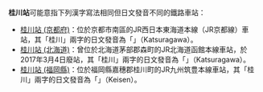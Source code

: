 {{noteTA
|T=zh-tw:桂川車站;zh-hk:桂川站; zh-cn:桂川站;
|1=zh-tw:桂川車站;zh-hk:桂川站; zh-cn:桂川站;
}}
'''桂川站'''可能意指下列漢字寫法相同但日文發音不同的鐵路車站：
* [[桂川站_(京都府)|桂川站 (京都府)]]：位於京都市南區的JR西日本東海道本線（JR京都線）車站，其「桂川」兩字的日文發音為「{{lang|ja|かつらがわ}}」（Katsuragawa）。
* [[桂川站_(北海道)|桂川站 (北海道)]]：曾位於北海道茅部郡森町的JR北海道函館本線車站，於2017年3月4日廢站，其「桂川」兩字的日文發音為「{{lang|ja|かつらがわ}}」（Katsuragawa）。
* [[桂川站_(福岡縣)|桂川站 (福岡縣)]]：位於福岡縣嘉穗郡桂川町的JR九州筑豊本線車站，其「桂川」兩字的日文發音為「{{lang|ja|けいせん}}」（Keisen）。

{{disambig|cat=三字車站名消歧義}}